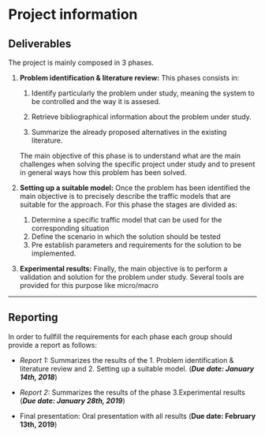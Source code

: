 # Project information {-}

## Deliverables {-}

The project is mainly composed in 3 phases.

1. **Problem identification & literature review:** This phases consists in: 

   1. Identify particularly the problem under study, meaning the system to be controlled and the way it is assesed. 

   2. Retrieve bibliographical information about the problem under study. 

   3. Summarize the already proposed alternatives in the existing literature. 

   The main objective of this phase is to understand what are the main challenges when solving the specific project under study and to present in general ways how this problem has been solved. 

2. **Setting up a suitable model:** Once the problem has been identified the main objective is to precisely describe the traffic models that are suitable for the approach. For this phase the stages are divided as: 

   1. Determine a specific traffic model that can be used for the corresponding situation 
   2. Define the scenario in which the solution should be tested 
   3. Pre establish parameters and requirements for the solution to be implemented. 

3. **Experimental results:**  Finally, the main objective is to perform a validation and solution for the problem under study. Several tools are provided for this purpose like micro/macro 

***

## Reporting {-}

In order to fullfill the requirements for each phase each group should provide a report as follows:

- *Report 1:* Summarizes the results of the 1. Problem identification & literature review and 2. Setting up a suitable model. (***Due date: January 14th, 2018***)

- *Report 2:* Summarizes the results of the phase 3.Experimental results (***Due date: January 28th, 2019***)

- Final presentation: Oral presentation with all results (**Due date: February 13th, 2019**)